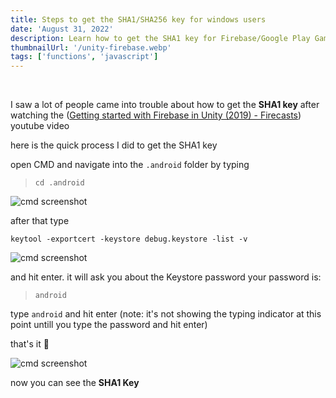 ```yaml
---
title: Steps to get the SHA1/SHA256 key for windows users
date: 'August 31, 2022'
description: Learn how to get the SHA1 key for Firebase/Google Play Games in Unity.
thumbnailUrl: '/unity-firebase.webp'
tags: ['functions', 'javascript']
---
```


<br/>

I saw a lot of people came into trouble about how to get the **SHA1 key**  after watching the ([Getting started with Firebase in Unity (2019) - Firecasts](https://www.youtube.com/watch?v=A6du3DUTIPI&list=PLl-K7zZEsYLmnCN-bgE-OYPTfbDKM9t1y)) youtube video 

here is the quick process I did to get the SHA1 key

open CMD and navigate into the `.android` folder by typing 

> `cd .android`

 <Image radius="md" src="https://dev-to-uploads.s3.amazonaws.com/uploads/articles/hnlxp86hkntiyrksw0er.png" alt="cmd screenshot"/>

after that type

<Code block>keytool -exportcert -keystore debug.keystore -list -v </Code>


<Image radius="md" src="https://dev-to-uploads.s3.amazonaws.com/uploads/articles/trd5n4m03kb39lxl9p44.png" alt="cmd screenshot"/>

 
and hit enter. it will ask you about the Keystore password
your password is:

> `android` 

type `android` and hit enter (note: it's not showing the typing indicator at this point untill you type the password and hit enter)  

that's it 🎉


<Image radius="md" src="https://dev-to-uploads.s3.amazonaws.com/uploads/articles/szqjdsmbf4z7v5pdlaeg.png" alt="cmd screenshot"/>
 
now you can see the **SHA1 Key** 


